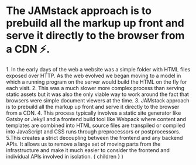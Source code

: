 
# The JAMstack approach is to prebuild all the markup up front and serve it directly to the browser from a CDN ⚡️.

<Notes>
  1. In the early days of the web a website was a simple folder with
  HTML files exposed over HTTP. As the web evolved we began moving 
  to a model in which a running program on the server would build 
  the HTML on the fly for each visit. 2. This was a much slower
  more complex process than serving static assets but it was also
  the only viable way to work around the fact that browsers were
  simple document viewers at the time. 3. JAMstack approach 
  is to prebuild all the markup up front and serve it directly 
  to the browser from a CDN. 4. This process typically involves
  a static site generator like Gatsby or Jekyll and a frontend 
  build tool like Webpack where content and templates are combined
  into HTML source files are transpiled or compiled into 
  JavaScript and CSS runs through preprocessors or postprocessors.
  5.This creates a strict decoupling between the frontend and any 
  backend APIs. It allows us to remove a large set of moving parts
  from the infrastructure and make it much easier to consider 
  the frontend and individual APIs involved in isolation.
</Notes>


  <Layout>
    { children }
  </Layout>
)
